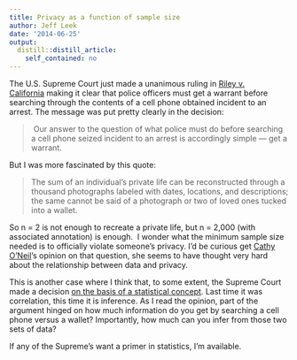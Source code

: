 ```yaml
---
title: Privacy as a function of sample size
author: Jeff Leek
date: '2014-06-25'
output:
  distill::distill_article:
    self_contained: no
---
```


The U.S. Supreme Court just made a unanimous ruling in [Riley v. California](http://www.docstoc.com/docs/document-preview.aspx?doc_id=171429294) making it clear that police officers must get a warrant before searching through the contents of a cell phone obtained incident to an arrest. The message was put pretty clearly in the decision:

>  Our answer to the question of what police must do before searching a cell phone seized incident to an arrest is accordingly simple — get a warrant.

But I was more fascinated by this quote:

> The sum of an individual’s private life can be reconstructed through a thousand photographs labeled with dates, locations, and descriptions; the same cannot be said of a photograph or two of loved ones tucked into a wallet.

So n = 2 is not enough to recreate a private life, but n = 2,000 (with associated annotation) is enough.  I wonder what the minimum sample size needed is to officially violate someone's privacy. I'd be curious get [Cathy O'Neil](http://mathbabe.org/)'s opinion on that question, she seems to have thought very hard about the relationship between data and privacy.

This is another case where I think that, to some extent, the Supreme Court made a decision [on the basis of a statistical concept](http://simplystatistics.org/2011/12/12/the-supreme-courts-interpretation-of-statistical/). Last time it was correlation, this time it is inference. As I read the opinion, part of the argument hinged on how much information do you get by searching a cell phone versus a wallet? Importantly, how much can you infer from those two sets of data?

If any of the Supreme's want a primer in statistics, I'm available.
